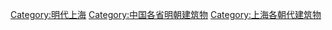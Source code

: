 [[Category:明代上海|Category:明代上海]]
[[Category:中国各省明朝建筑物|Category:中国各省明朝建筑物]]
[[Category:上海各朝代建筑物|Category:上海各朝代建筑物]]
